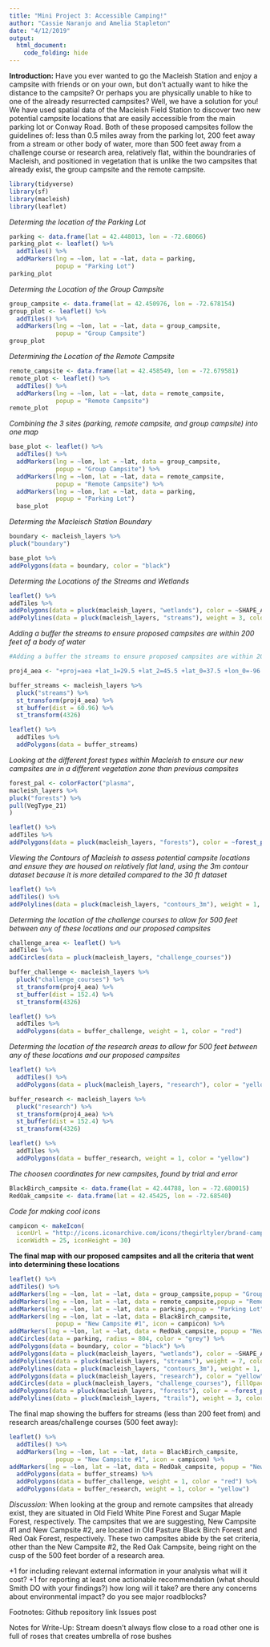 ```yaml
---
title: "Mini Project 3: Accessible Camping!"
author: "Cassie Naranjo and Amelia Stapleton"
date: "4/12/2019"
output: 
  html_document:
    code_folding: hide
---
```

**Introduction:**
Have you ever wanted to go the Macleish Station and enjoy a campsite with friends or on your own, but don't actually want to hike the distance to the campsite? Or perhaps you are physically unable to hike to one of the already resurrected campsites? Well, we have a solution for you! We have used spatial data of the Macleish Field Station to discover two new potential campsite locations that are easily accessible from the main parking lot or Conway Road. Both of these proposed campsites follow the guidelines of: less than 0.5 miles away from the parking lot, 200 feet away from a stream or other body of water, more than 500 feet away from a challenge course or research area, relatively flat, within the boundraries of Macleish, and positioned in vegetation that is unlike the two campsites that already exist, the group campsite and the remote campsite.

```r
library(tidyverse)
library(sf)
library(macleish)
library(leaflet)
```
*Determing the location of the Parking Lot*
```r

parking <- data.frame(lat = 42.448013, lon = -72.68066)
parking_plot <- leaflet() %>%
  addTiles() %>%
  addMarkers(lng = ~lon, lat = ~lat, data = parking,
             popup = "Parking Lot")
parking_plot
```
*Determing the Location of the Group Campsite*
```r

group_campsite <- data.frame(lat = 42.450976, lon = -72.678154)
group_plot <- leaflet() %>%
  addTiles() %>%
  addMarkers(lng = ~lon, lat = ~lat, data = group_campsite,
             popup = "Group Campsite")
group_plot
```
*Determining the Location of the Remote Campsite*
```r

remote_campsite <- data.frame(lat = 42.458549, lon = -72.679581)
remote_plot <- leaflet() %>%
  addTiles() %>%
  addMarkers(lng = ~lon, lat = ~lat, data = remote_campsite,
             popup = "Remote Campsite")
remote_plot
```
*Combining the 3 sites (parking, remote campsite, and group campsite) into one map*
```r

base_plot <- leaflet() %>%
  addTiles() %>%
  addMarkers(lng = ~lon, lat = ~lat, data = group_campsite,
             popup = "Group Campsite") %>%
  addMarkers(lng = ~lon, lat = ~lat, data = remote_campsite,
             popup = "Remote Campsite") %>%
  addMarkers(lng = ~lon, lat = ~lat, data = parking,
             popup = "Parking Lot") 
  base_plot
```
*Determing the Macleisch Station Boundary*
```r

boundary <- macleish_layers %>% 
pluck("boundary")

base_plot %>%
addPolygons(data = boundary, color = "black")
```
*Determing the Locations of the Streams and Wetlands*
```r

leaflet() %>%
addTiles %>% 
addPolygons(data = pluck(macleish_layers, "wetlands"), color = ~SHAPE_AREA, popup = ~IT_VALDESC) %>%
addPolylines(data = pluck(macleish_layers, "streams"), weight = 3, color = "orange")
```
*Adding a buffer the streams to ensure proposed campsites are within 200 feet of a body of water*
```r
#Adding a buffer the streams to ensure proposed campsites are within 200 feet of a body of water

proj4_aea <- "+proj=aea +lat_1=29.5 +lat_2=45.5 +lat_0=37.5 +lon_0=-96 +x_0=0 +y_0=0 +ellps=GRS80 +datum=NAD83 +units=m +no_defs"

buffer_streams <- macleish_layers %>%
  pluck("streams") %>%
  st_transform(proj4_aea) %>%
  st_buffer(dist = 60.96) %>%
  st_transform(4326)

leaflet() %>%
  addTiles %>% 
  addPolygons(data = buffer_streams)
```
*Looking at the different forest types within Macleish to ensure our new campsites are in a different vegetation zone than previous campsites*
```r

forest_pal <- colorFactor("plasma", 
macleish_layers %>%
pluck("forests") %>%
pull(VegType_21)
)

leaflet() %>%
addTiles %>% 
addPolygons(data = pluck(macleish_layers, "forests"), color = ~forest_pal(VegType_21), fillOpacity = 0.8, weight = 0.1, popup = ~Sheet1__Na)
```
*Viewing the Contours of Macleish to assess potential campsite locations and ensure they are housed on relatively flat land, using the 3m contour dataset because it is more detailed compared to the 30 ft dataset*
```r

leaflet() %>%
addTiles() %>%
addPolylines(data = pluck(macleish_layers, "contours_3m"), weight = 1, color = "red") 
```
*Determing the location of the challenge courses to allow for 500 feet between any of these locations and our proposed campsites*
```r

challenge_area <- leaflet() %>%
addTiles %>% 
addCircles(data = pluck(macleish_layers, "challenge_courses"))

buffer_challenge <- macleish_layers %>%
  pluck("challenge_courses") %>%
  st_transform(proj4_aea) %>%
  st_buffer(dist = 152.4) %>%
  st_transform(4326)

leaflet() %>%
  addTiles %>% 
  addPolygons(data = buffer_challenge, weight = 1, color = "red")
```
*Determing the location of the research areas to allow for 500 feet between any of these locations and our proposed campsites*
```r

leaflet() %>%
  addTiles() %>%
  addPolygons(data = pluck(macleish_layers, "research"), color = "yellow")

buffer_research <- macleish_layers %>%
  pluck("research") %>%
  st_transform(proj4_aea) %>%
  st_buffer(dist = 152.4) %>%
  st_transform(4326)

leaflet() %>%
  addTiles %>% 
  addPolygons(data = buffer_research, weight = 1, color = "yellow")

```
*The choosen coordinates for new campsites, found by trial and error*
```r

BlackBirch_campsite <- data.frame(lat = 42.44788, lon = -72.680015)
RedOak_campsite <- data.frame(lat = 42.45425, lon = -72.68540)
```

*Code for making cool icons*

```r

campicon <- makeIcon(
  iconUrl = "http://icons.iconarchive.com/icons/thegirltyler/brand-camp/256/Camp-Fire-Stories-icon.png",
  iconWidth = 25, iconHeight = 30)
```
**The final map with our proposed campsites and all the criteria that went into determining these locations**
```r
leaflet() %>%
addTiles() %>%
addMarkers(lng = ~lon, lat = ~lat, data = group_campsite,popup = "Group Campsite") %>%
addMarkers(lng = ~lon, lat = ~lat, data = remote_campsite,popup = "Remote Campsite") %>%
addMarkers(lng = ~lon, lat = ~lat, data = parking,popup = "Parking Lot") %>%
addMarkers(lng = ~lon, lat = ~lat, data = BlackBirch_campsite,
             popup = "New Campsite #1", icon = campicon) %>%
addMarkers(lng = ~lon, lat = ~lat, data = RedOak_campsite, popup = "New Campsite #2", icon = campicon) %>%
addCircles(data = parking, radius = 804, color = "grey") %>%
addPolygons(data = boundary, color = "black") %>%
addPolygons(data = pluck(macleish_layers, "wetlands"), color = ~SHAPE_AREA, popup = ~IT_VALDESC) %>%
addPolylines(data = pluck(macleish_layers, "streams"), weight = 7, color = "navy") %>%
addPolylines(data = pluck(macleish_layers, "contours_3m"), weight = 1, color = "red") %>%
addPolygons(data = pluck(macleish_layers, "research"), color = "yellow") %>%
addCircles(data = pluck(macleish_layers, "challenge_courses"), fillOpacity = 1) %>%
addPolygons(data = pluck(macleish_layers, "forests"), color = ~forest_pal(VegType_21), fillOpacity = 0.5, weight = 0.1, popup = ~Sheet1__Na) %>%
addPolylines(data = pluck(macleish_layers, "trails"), weight = 3, color = "black")
```
The final map showing the buffers for streams (less than 200 feet from) and research areas/challenge courses (500 feet away):
```r
leaflet() %>%
  addTiles() %>%
  addMarkers(lng = ~lon, lat = ~lat, data = BlackBirch_campsite,
             popup = "New Campsite #1", icon = campicon) %>%
addMarkers(lng = ~lon, lat = ~lat, data = RedOak_campsite, popup = "New Campsite #2", icon = campicon) %>%
  addPolygons(data = buffer_streams) %>%
  addPolygons(data = buffer_challenge, weight = 1, color = "red") %>%
  addPolygons(data = buffer_research, weight = 1, color = "yellow")
```

*Discussion:*
When looking at the group and remote campsites that already exist, they are situated in Old Field White Pine Forest and Sugar Maple Forest, respectively. The campsites that we are suggesting, New Campsite #1 and New Campsite #2, are located in Old Pasture Black Birch Forest and Red Oak Forest, respectively. These two campsites abide by the set criteria, other than the New Campsite #2, the Red Oak Campsite, being right on the cusp of the 500 feet border of a research area.

+1 for including relevant external information in your analysis
what will it cost?
+1 for reporting at least one actionable recommendation (what should Smith DO with your findings?)
how long will it take?
are there any concerns about environmental impact?
do you see  major roadblocks?

Footnotes:
Github repository link
Issues post

Notes for Write-Up:
Stream doesn't always flow 
close to a road 
other one is full of roses that creates umbrella of rose bushes 